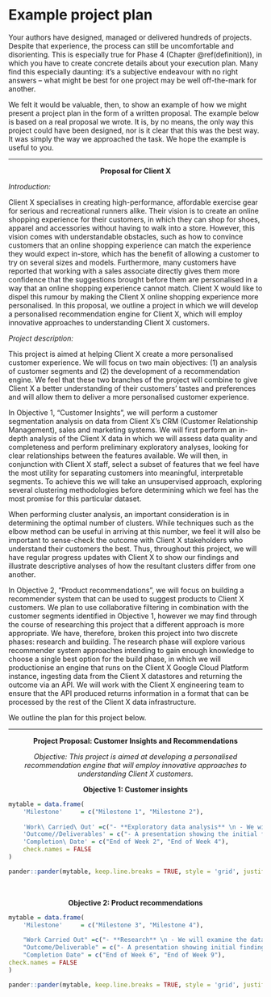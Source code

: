 # Example project plan {#example}

Your authors have designed, managed or delivered hundreds of projects. Despite that experience, the process can still be uncomfortable and disorienting. This is especially true for Phase 4 (Chapter \@ref(definition)), in which you have to create concrete details about your execution plan. Many find this especially daunting: it’s a subjective endeavour with no right answers -- what might be best for one project may be well off-the-mark for another. 

We felt it would be valuable, then, to show an example of how we might present a project plan in the form of a written proposal. The example below is based on a real proposal we wrote. It is, by no means, the only way this project could have been designed, nor is it clear that this was the best way. It was simply the way we approached the task. We hope the example is useful to you.

-----------------

<center>
**Proposal for Client X**
</center>

*Introduction:*

Client X specialises in creating high-performance, affordable exercise gear for serious and recreational runners alike. Their vision is to create an online shopping experience for their customers, in which they can shop for shoes, apparel and accessories without having to walk into a store. However, this vision comes with understandable obstacles, such as how to convince customers that an online shopping experience can match the experience they would expect in-store, which has the benefit of allowing a customer to try on several sizes and models. Furthermore, many customers have reported that working with a sales associate directly gives them more confidence that the suggestions brought before them are personalised in a way that an online shopping experience cannot match. Client X would like to dispel this rumour by making the Client X online shopping experience more personalised. In this proposal, we outline a project in which we will develop a personalised recommendation engine for Client X, which will employ innovative approaches to understanding Client X customers. 

*Project description:*

This project is aimed at helping Client X create a more personalised customer experience. We will focus on two main objectives: (1) an analysis of customer segments and (2) the development of a recommendation engine. We feel that these two branches of the project will combine to give Client X a better understanding of their customers’ tastes and preferences and will allow them to deliver a more personalised customer experience. 

In Objective 1, “Customer Insights”, we will perform a customer segmentation analysis on data from Client X’s CRM (Customer Relationship Management), sales and marketing systems. We will first perform an in-depth analysis of the Client X data in which we will assess data quality and completeness and perform preliminary exploratory analyses, looking for clear relationships between the features available. We will then, in conjunction with Client X staff, select a subset of features that we feel have the most utility for separating customers into meaningful, interpretable segments. To achieve this we will take an unsupervised approach, exploring several clustering methodologies before determining which we feel has the most promise for this particular dataset. 

When performing cluster analysis, an important consideration is in determining the optimal number of clusters. While techniques such as the elbow method can be useful in arriving at this number, we feel it will also be important to sense-check the outcome with Client X stakeholders who understand their customers the best. Thus, throughout this project, we will have regular progress updates with Client X to show our findings and illustrate descriptive analyses of how the resultant clusters differ from one another. 

In Objective 2, “Product recommendations”, we will focus on building a recommender system that can be used to suggest products to Client X customers. We plan to use collaborative filtering in combination with the customer segments identified in Objective 1, however we may find through the course of researching this project that a different approach is more appropriate. We have, therefore, broken this project into two discrete phases: research and building. The research phase will explore various recommender system approaches intending to gain enough knowledge to choose a single best option for the build phase, in which we will productionise an engine that runs on the Client X Google Cloud Platform instance, ingesting data from the Client X datastores and returning the outcome via an API. We will work with the Client X engineering team to ensure that the API produced returns information in a format that can be processed by the rest of the Client X data infrastructure.

We outline the plan for this project below.

------------------

<center>
**Project Proposal: Customer Insights and Recommendations**

*Objective: This project is aimed at developing a personalised recommendation engine that will employ innovative approaches to understanding Client X customers.*

</center>

:::{.smaller}
<center>**Objective 1: Customer insights**</center>


```r

mytable = data.frame(
    'Milestone'     = c("Milestone 1", "Milestone 2"),
    
    'Work\ Carried\ Out' =c("- **Exploratory data analysis** \n - We will explore the data available to support the project.\n - We will ensure that data are accessible and will perform a preliminary analysis with a view to identifying a subset of features that best-suited for cluster analysis in Milestone 2.", "- **Cluster analysis** \n - Using the learnings from Milestone 1, we will experiment with various clustering algorithms. \n - The best candidate will be selected for further improvements."),
    'Outcome//Deliverables' = c("- A presentation showing the initial findings of relationships between features.\n - A list of features to use for clustering.", "- A GitHub repository containing Python code driving a segmentation model.\n - A report and presentation highlighting findings."),
    'Completion\ Date' = c("End of Week 2", "End of Week 4"),
    check.names = FALSE
)

pander::pander(mytable, keep.line.breaks = TRUE, style = 'grid', justify = 'left', split.cells = c(1,22,22,1))
```

:::

</br>

:::{.smaller}
<center>**Objective 2: Product recommendations**</center>

```r
mytable = data.frame(
    'Milestone'     = c("Milestone 3", "Milestone 4"),
    
    "Work Carried Out" =c("- **Research** \n - We will examine the data available to identify a feature space to use for collaborative filtering.", "- **Build** \n - We will focus on productionising the recommender system and integrating it into the existing Client X data infrastructure"),
    "Outcome/Deliverable" = c("- A presentation showing initial findings of possible approaches to the recommendation engine.", "- A deployed recommender system that runs on the Client X GCP instance.\n - A demonstration, presentation and report outlining experimental approach and deployment specifications, as well as recommendations for model improvements and retraining. \n - A GitHub repo containing all code used."),
    "Completion Date" = c("End of Week 6", "End of Week 9"),
check.names = FALSE
)

pander::pander(mytable, keep.line.breaks = TRUE, style = 'grid', justify = 'left', split.cells = c(1,22,22,1))
```

:::